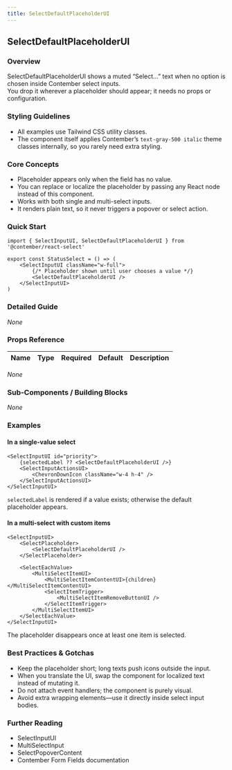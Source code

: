 ```yaml
---
title: SelectDefaultPlaceholderUI
---
```


<!-- Edited by human: false -->
<!-- Examples count: 10 -->
<!-- Source examples: 0 -->
<!-- Playground examples: 0 -->
<!-- External examples: 10 -->
<!-- Import examples: 5 -->

## SelectDefaultPlaceholderUI

### Overview
SelectDefaultPlaceholderUI shows a muted “Select…” text when no option is chosen inside Contember select inputs.  
You drop it wherever a placeholder should appear; it needs no props or configuration.

### Styling Guidelines
* All examples use Tailwind CSS utility classes.  
* The component itself applies Contember’s `text-gray-500 italic` theme classes internally, so you rarely need extra styling.

### Core Concepts
* Placeholder appears only when the field has no value.  
* You can replace or localize the placeholder by passing any React node instead of this component.  
* Works with both single and multi-select inputs.  
* It renders plain text, so it never triggers a popover or select action.

### Quick Start
```tsx
import { SelectInputUI, SelectDefaultPlaceholderUI } from '@contember/react-select'

export const StatusSelect = () => (
	<SelectInputUI className="w-full">
		{/* Placeholder shown until user chooses a value */}
		<SelectDefaultPlaceholderUI />
	</SelectInputUI>
)
```

### Detailed Guide
_None_

### Props Reference
Name | Type | Required | Default | Description
--- | --- | --- | --- | ---
_None_



### Sub-Components / Building Blocks
_None_

### Examples

#### In a single-value select
```tsx
<SelectInputUI id="priority">
	{selectedLabel ?? <SelectDefaultPlaceholderUI />}
	<SelectInputActionsUI>
		<ChevronDownIcon className="w-4 h-4" />
	</SelectInputActionsUI>
</SelectInputUI>
```
`selectedLabel` is rendered if a value exists; otherwise the default placeholder appears.

#### In a multi-select with custom items
```tsx
<SelectInputUI>
	<SelectPlaceholder>
		<SelectDefaultPlaceholderUI />
	</SelectPlaceholder>

	<SelectEachValue>
		<MultiSelectItemUI>
			<MultiSelectItemContentUI>{children}</MultiSelectItemContentUI>
			<SelectItemTrigger>
				<MultiSelectItemRemoveButtonUI />
			</SelectItemTrigger>
		</MultiSelectItemUI>
	</SelectEachValue>
</SelectInputUI>
```
The placeholder disappears once at least one item is selected.

### Best Practices & Gotchas
* Keep the placeholder short; long texts push icons outside the input.  
* When you translate the UI, swap the component for localized text instead of mutating it.  
* Do not attach event handlers; the component is purely visual.  
* Avoid extra wrapping elements—use it directly inside select input bodies.

### Further Reading
* SelectInputUI  
* MultiSelectInput  
* SelectPopoverContent  
* Contember Form Fields documentation  

<!-- End of Generated Documentation -->